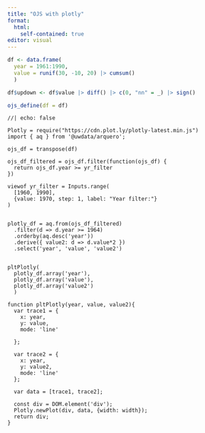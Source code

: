 ```yaml
---
title: "OJS with plotly"
format:
  html:
    self-contained: true
editor: visual
---
```


```r
df <- data.frame(
  year = 1961:1990,
  value = runif(30, -10, 20) |> cumsum()
  )

df$updown <- df$value |> diff() |> c(0, "nn" = _) |> sign()

ojs_define(df = df)

```

```ojs
//| echo: false

Plotly = require("https://cdn.plot.ly/plotly-latest.min.js")
import { aq } from '@uwdata/arquero';

ojs_df = transpose(df)

ojs_df_filtered = ojs_df.filter(function(ojs_df) {
  return ojs_df.year >= yr_filter
})

viewof yr_filter = Inputs.range(
  [1960, 1990], 
  {value: 1970, step: 1, label: "Year filter:"}
)


plotly_df = aq.from(ojs_df_filtered)
  .filter(d => d.year >= 1964)
  .orderby(aq.desc('year'))
  .derive({ value2: d => d.value*2 })
  .select('year', 'value', 'value2')


pltPlotly(
  plotly_df.array('year'),
  plotly_df.array('value'),
  plotly_df.array('value2')
  )

function pltPlotly(year, value, value2){
  var trace1 = {
    x: year,
    y: value,
    mode: 'line'
    
  };
  
  var trace2 = {
    x: year,
    y: value2,
    mode: 'line'
  };

  var data = [trace1, trace2];
  
  const div = DOM.element('div');
  Plotly.newPlot(div, data, {width: width});
  return div;
}

```
